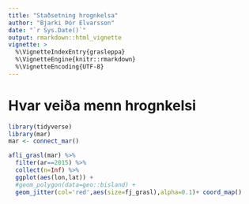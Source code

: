 ```yaml
---
title: "Staðsetning hrognkelsa"
author: "Bjarki Þór Elvarsson"
date: "`r Sys.Date()`"
output: rmarkdown::html_vignette
vignette: >
  %\VignetteIndexEntry{grasleppa}
  %\VignetteEngine{knitr::rmarkdown}
  %\VignetteEncoding{UTF-8}
---
```


# Hvar veiða menn hrognkelsi

```r
library(tidyverse)
library(mar)
mar <- connect_mar()
```

```r
afli_grasl(mar) %>% 
  filter(ar==2015) %>% 
  collect(n=Inf) %>% 
  ggplot(aes(lon,lat)) + 
  #geom_polygon(data=geo::bisland) + 
  geom_jitter(col='red',aes(size=fj_grasl),alpha=0.1)+ coord_map()
```

